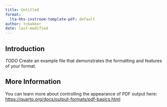 ```yaml
---
title: Untitled
format:
  lta-hhs-instroom-template-pdf: default
author: tcbakker
date: last-modified
---
```


## Introduction

*TODO* Create an example file that demonstrates the formatting and features of your format.

## More Information

You can learn more about controlling the appearance of PDF output here: <https://quarto.org/docs/output-formats/pdf-basics.html>

